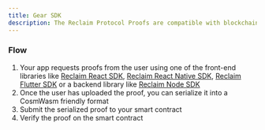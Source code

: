 ```yaml
---
title: Gear SDK
description: The Reclaim Protocol Proofs are compatible with blockchain applications.
---
```


### Flow
1. Your app requests proofs from the user using one of the front-end libraries like [Reclaim React SDK](/js/frontend-example), [Reclaim React Native SDK](/react-native), [Reclaim Flutter SDK](/flutter) or a backend library like [Reclaim Node SDK](/js/backend-example)
2. Once the user has uploaded the proof, you can serialize it into a CosmWasm friendly format
3. Submit the serialized proof to your smart contract
4. Verify the proof on the smart contract

